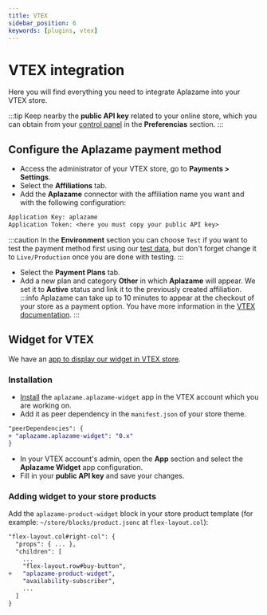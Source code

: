 ```yaml
---
title: VTEX
sidebar_position: 6
keywords: [plugins, vtex]
---
```

# VTEX integration
Here you will find everything you need to integrate Aplazame into your VTEX store.

:::tip
  Keep nearby the **public API key** related to your online store, which you can obtain from your [control panel](https://vendors.aplazame.com/) in the **Preferencias** section.
:::

## Configure the Aplazame payment method
- Access the administrator of your VTEX store, go to **Payments > Settings**.
- Select the **Affiliations** tab.
- Add the **Aplazame** connector with the affiliation name you want and with the following configuration:
```diff
Application Key: aplazame
Application Token: <here you must copy your public API key>
```
:::caution
  In the **Environment** section you can choose `Test` if you want to test the payment method first using our [test data](../../api/test-environment/test-data/), but don't forget change it to `Live/Production` once you are done with testing.
:::

- Select the **Payment Plans** tab.
- Add a new plan and category **Other** in which **Aplazame** will appear. We set it to **Active** status and link it to the previously created affiliation.
:::info
  Aplazame can take up to 10 minutes to appear at the checkout of your store as a payment option. You have more information in the [VTEX documentation](https://help.vtex.com/en/tutorial/configurar-pago-con-aplazame--3v2uLgnOZ1dSE9AnhpDt3s).
:::

## Widget for VTEX
We have an [app to display our widget in VTEX store](https://github.com/aplazame/vtex-widget-app).

### Installation
- [Install](https://developers.vtex.com/docs/guides/vtex-io-documentation-installing-an-app) the `aplazame.aplazame-widget` app in the VTEX account which you are working on.
- Add it as peer dependency in the `manifest.json` of your store theme.
```diff
"peerDependencies": {
+ "aplazame.aplazame-widget": "0.x"
}
```
- In your VTEX account's admin, open the **App** section and select the **Aplazame Widget** app configuration.
- Fill in your **public API key** and save your changes.

### Adding widget to your store products
Add the `aplazame-product-widget` block in your store product template (for example: `~/store/blocks/product.jsonc` at `flex-layout.col`):
```diff
"flex-layout.col#right-col": {
  "props": { ... },
  "children": [
    ...
    "flex-layout.row#buy-button",
+   "aplazame-product-widget",
    "availability-subscriber",
    ...
  ]
}
```
